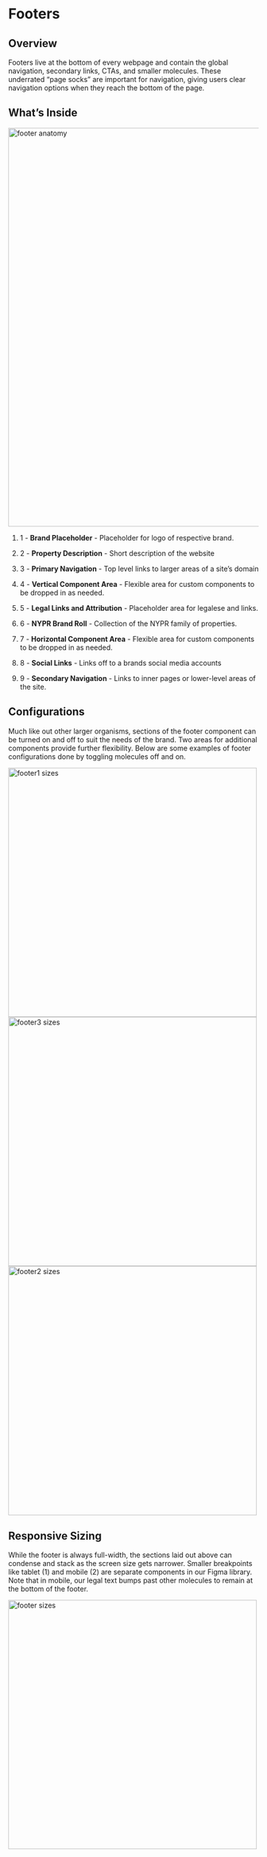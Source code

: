 
<Meta title="Components/Organisms/Footer" />


# Footers

## Overview

Footers live at the bottom of every webpage and contain the global navigation, secondary links, CTAs, and smaller molecules. These underrated “page socks” are important for navigation, giving users clear navigation options when they reach the bottom of the page.

  

## What’s Inside

 <img alt="footer anatomy" src="./images/Organisms-Footer-Anatomy.png" width="800" />


1. 1 - **Brand Placeholder** - Placeholder for logo of respective brand.

2. 2 - **Property Description** - Short description of the website

3. 3 - **Primary Navigation** - Top level links to larger areas of a site’s domain

4. 4 - **Vertical Component Area** - Flexible area for custom components to be dropped in as needed.

5. 5 - **Legal Links and Attribution** - Placeholder area for legalese and links.

6. 6 - **NYPR Brand Roll** - Collection of the NYPR family of properties.

7. 7 - **Horizontal Component Area** - Flexible area for custom components to be dropped in as needed.

8. 8 - **Social Links** - Links off to a brands social media accounts

9. 9 - **Secondary Navigation** - Links to inner pages or lower-level areas of the site.


  ## Configurations

Much like out other larger organisms, sections of the footer component can be turned on and off to suit the needs of the brand. Two areas for additional components provide further flexibility. Below are some examples of footer configurations done by toggling molecules off and on.

 <img alt="footer1 sizes" src="./images/Organisms-Footer -Desktop1.png" width="500" />
 <img alt="footer3 sizes" src="./images/Organisms-Footer - Desktop-3.png" width="500" />
 <img alt="footer2 sizes" src="./images/Organisms-Footer -Desktop-2.png" width="500" />


  
  
  ## Responsive Sizing

While the footer is always full-width, the sections laid out above can condense and stack as the screen size gets narrower. Smaller breakpoints like tablet (1) and mobile (2) are separate components in our Figma library. Note that in mobile, our legal text bumps past other molecules to remain at the bottom of the footer.

 <img alt="footer sizes" src="./images/Organisms-Footer-Sizes.png" width="500" />

